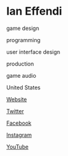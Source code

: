 # Ian Effendi

<Skills>

game design

programming

user interface design

production

game audio

</Skills>

<Location>

United States

</Location>

<Personal>

[Website](http://rimij405.github.io)

[Twitter](https://twitter.com/az019er)

[Facebook](https://facebook.com/effendiian)

[Instagram](https://www.instagram.com/thelionsredmane)

[YouTube](https://www.youtube.com/channel/UChMQhQAxV8PjgEfpF5AjyNQ)

</Personal>


